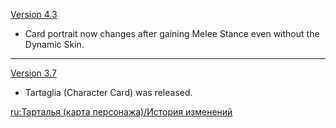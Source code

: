 {{Change History/Header}}
[[Version 4.3]]
* Card portrait now changes after gaining Melee Stance even without the Dynamic Skin.
----
[[Version 3.7]]
* Tartaglia (Character Card) was released.
<noinclude>
[[ru:Тарталья (карта персонажа)/История изменений]]
</noinclude>